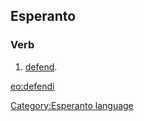 ==Esperanto==
===Verb===
# [[defend]].

[[eo:defendi]]
[[Category:Esperanto language]]
{{Universala Vortaro}}